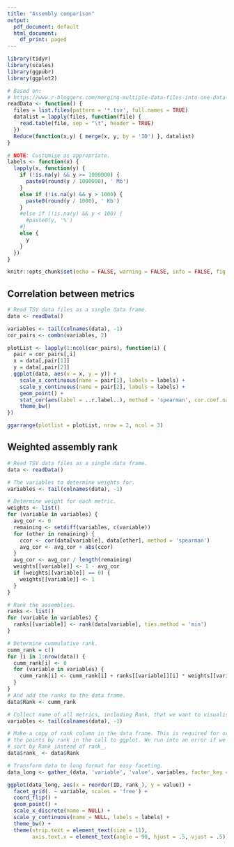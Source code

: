 ```yaml
---
title: "Assembly comparison"
output:
  pdf_document: default
  html_document:
    df_print: paged
---
```


```r
library(tidyr)
library(scales)
library(ggpubr)
library(ggplot2)

# Based on:
# https://www.r-bloggers.com/merging-multiple-data-files-into-one-data-frame/
readData <- function() {
  files = list.files(pattern = '*.tsv', full.names = TRUE)
  datalist = lapply(files, function(file) {
    read.table(file, sep = "\t", header = TRUE)
  })
  Reduce(function(x,y) { merge(x, y, by = 'ID') }, datalist)
}

# NOTE: Customise as appropriate.
labels <- function(x) {
  lapply(x, function(y) {
    if (!is.na(y) && y >= 1000000) {
      paste0(round(y / 1000000), ' Mb')
    }
    else if (!is.na(y) && y > 1000) {
      paste0(round(y / 1000), ' Kb')
    }
    #else if (!is.na(y) && y < 100) {
      #paste0(y, '%')
    #}
    else {
      y
    }
  })
}

knitr::opts_chunk$set(echo = FALSE, warning = FALSE, info = FALSE, fig.path = 'figs/')
```

## Correlation between metrics
```r
# Read TSV data files as a single data frame.
data <- readData()

variables <- tail(colnames(data), -1)
cor_pairs <- combn(variables, 2)

plotList <- lapply(1:ncol(cor_pairs), function(i) {
  pair = cor_pairs[,i]
  x = data[,pair[1]]
  y = data[,pair[2]]
  ggplot(data, aes(x = x, y = y)) +
    scale_x_continuous(name = pair[1], labels = labels) +
    scale_y_continuous(name = pair[2], labels = labels) +
    geom_point() +
    stat_cor(aes(label = ..r.label..), method = 'spearman', cor.coef.name = 'rho') +
    theme_bw()
})

ggarrange(plotlist = plotList, nrow = 2, ncol = 3)
```

## Weighted assembly rank

```r
# Read TSV data files as a single data frame.
data <- readData()

# The variables to determine weights for.
variables <- tail(colnames(data), -1)

# Determine weight for each metric.
weights <- list()
for (variable in variables) {
  avg_cor <- 0
  remaining <- setdiff(variables, c(variable))
  for (other in remaining) {
    ccor <- cor(data[variable], data[other], method = 'spearman')
    avg_cor <- avg_cor + abs(ccor)
  }
  avg_cor <- avg_cor / length(remaining)
  weights[[variable]] <- 1 - avg_cor
  if (weights[[variable]] == 0) {
    weights[[variable]] <- 1
  }
}

# Rank the assemblies.
ranks <- list()
for (variable in variables) {
  ranks[[variable]] <- rank(data[variable], ties.method = 'min')
}

# Determine cummulative rank.
cumm_rank = c()
for (i in 1:nrow(data)) {
  cumm_rank[i] <- 0
  for (variable in variables) {
    cumm_rank[i] <- cumm_rank[i] + ranks[[variable]][i] * weights[[variable]]
  }
}
# And add the ranks to the data frame.
data$Rank <- cumm_rank

# Collect name of all metrics, including Rank, that we want to visualise.
variables <- tail(colnames(data), -1)

# Make a copy of rank column in the data frame. This is required for ordering
# the points by rank in the call to ggplot. We run into an error if we try to
# sort by Rank instead of rank_.
data$rank_ <- data$Rank

# Transform data to long format for easy faceting.
data_long <- gather_(data, 'variable', 'value', variables, factor_key = TRUE)

ggplot(data_long, aes(x = reorder(ID, rank_), y = value)) +
  facet_grid(. ~ variable, scales = 'free') +
  coord_flip() +
  geom_point() +
  scale_x_discrete(name = NULL) +
  scale_y_continuous(name = NULL, labels = labels) +
  theme_bw() +
  theme(strip.text = element_text(size = 11),
        axis.text.x = element_text(angle = 90, hjust = .5, vjust = .5))
```
